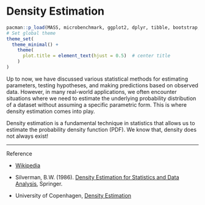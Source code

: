 # Density Estimation

\newcommand{\E}{\mathbb E}
\newcommand{\R}{\mathbb{R}}
\newcommand{\var}{\mathbb{V}ar}
\newcommand{\bx}{\mathbf{x}}
\newcommand{\bX}{\mathbf{X}}
\newcommand{\cov}{\mathbb{C}ov}
\newcommand{\mse}{\mathrm{MSE}}
\newcommand{\corr}{\mathbb{C}orr}
\newcommand{\unif}{\operatorname{Unif}}
\newcommand{\geom}{\operatorname{Geom}}
\newcommand{\bet}{\operatorname{Beta}}
\newcommand{\bern}{\operatorname{Bern}}
\newcommand{\iid}{\overset{iid}{\sim}}
\newcommand{\ef}{\operatorname{Eff}}
\newcommand{\htt}{\hat \theta}
\newcommand{\b}{\mathbb b}

```r
pacman::p_load(MASS, microbenchmark, ggplot2, dplyr, tibble, bootstrap, boot)
# Set global theme
theme_set(
  theme_minimal() +
    theme(
      plot.title = element_text(hjust = 0.5)  # center title
    )
)
```

Up to now, we have discussed various statistical methods for estimating parameters, testing hypotheses, and making predictions based on observed data. However, in many real-world applications, we often encounter situations where we need to estimate the underlying probability distribution of a dataset without assuming a specific parametric form. This is where density estimation comes into play. 


Density estimation is a fundamental technique in statistics that allows us to estimate the probability density function (PDF). We know that, density does not always exist!



--- 

Reference

+ [Wikipedia](https://en.wikipedia.org/wiki/Density_estimation)

+ Silverman, B.W. (1986). [Density Estimation for Statistics and Data Analysis](https://www.amazon.com/Density-Estimation-Statistics-Data-Analysis/dp/0412246201), Springer.

+ University of Copenhagen, [Density Estimation](https://cswr.nrhstat.org/density)
